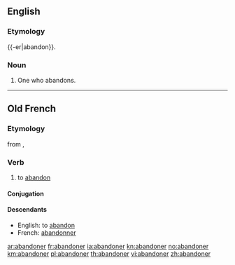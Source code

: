 ==English==

===Etymology===
{{-er|abandon}}.

===Noun===
{{en-noun}}

# One who abandons.

----

==Old French==

===Etymology===
from {{term|abandon|lang=fro}}, {{term|abandun|lang=fro}}

===Verb===
{{head|fro|verb}}

# to [[abandon]]

====Conjugation====
{{fro-conj-er|abandon|avoir}}

====Descendants====
* English: to [[abandon]]
* French: [[abandonner]]

[[ar:abandoner]]
[[fr:abandoner]]
[[ia:abandoner]]
[[kn:abandoner]]
[[no:abandoner]]
[[km:abandoner]]
[[pl:abandoner]]
[[th:abandoner]]
[[vi:abandoner]]
[[zh:abandoner]]